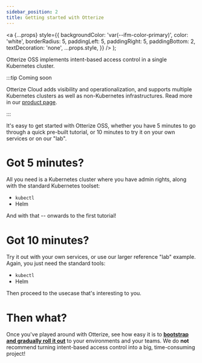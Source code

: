 ```yaml
---
sidebar_position: 2
title: Getting started with Otterize
---
```


  <a
    {...props}
    style={{
      backgroundColor: 'var(--ifm-color-primary)',
      color: 'white',
      borderRadius: 5,
      paddingLeft: 5,
      paddingRight: 5,
      paddingBottom: 2,
      textDecoration: 'none',
      ...props.style,
    }}
  />
);


Otterize OSS implements intent-based access control in a single Kubernetes cluster.

:::tip Coming soon

Otterize Cloud adds visibility and operationalization, and supports multiple Kubernetes clusters 
as well as non-Kubernetes infrastructures. Read more in our [product page](https://otterize.com/product).

:::

It's easy to get started with Otterize OSS, 
whether you have 5 minutes to go through a quick pre-built tutorial, 
or 10 minutes to try it on your own services or on our "lab".

# Got 5 minutes?

All you need is a Kubernetes cluster where you have admin rights, along with the standard Kubernetes toolset:
* `kubectl`
* Helm

And with that -- <LinkButton href="/documentation/quick-tutorials/k8s-network-policies">onwards to the first tutorial</LinkButton>!

# Got 10 minutes?

Try it out with your own services, or use our larger reference "lab" example.
Again, you just need the standard tools:
* `kubectl`
* Helm

Then proceed to <LinkButton href="/documentation/guides">the usecase that's interesting to you</LinkButton>.

# Then what?

Once you've played around with Otterize, see how easy it is to 
[**bootstrap and gradually roll it out**](/documentation/4-guides/6-implementing-ibac.mdx)
to your environments and your teams. We do **not** recommend turning intent-based access control into a big, time-consuming project!

